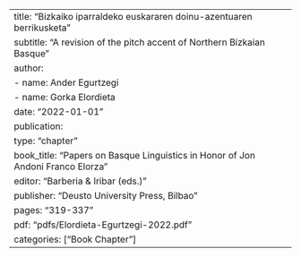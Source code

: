 ---
title: "Bizkaiko iparraldeko euskararen doinu-azentuaren berrikusketa"
subtitle: "A revision of the pitch accent of Northern Bizkaian Basque"
author:
  - name: Ander Egurtzegi
  - name: Gorka Elordieta
date: "2022-01-01"
publication:
  type: "chapter"
  book_title: "Papers on Basque Linguistics in Honor of Jon Andoni Franco Elorza"
  editor: "Barberia & Iribar (eds.)"
  publisher: "Deusto University Press, Bilbao"
  pages: "319-337"
pdf: "pdfs/Elordieta-Egurtzegi-2022.pdf"
categories: ["Book Chapter"]
--- 